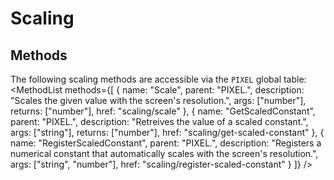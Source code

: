 
# Scaling
## Methods
The following scaling methods are accessible via the `PIXEL` global table:
<MethodList methods={[
	{
		name: "Scale",
		parent: "PIXEL.",
		description: "Scales the given value with the screen's resolution.",
		args: ["number"],
		returns: ["number"],
		href: "scaling/scale"
	},
	{
		name: "GetScaledConstant",
		parent: "PIXEL.",
		description: "Retreives the value of a scaled constant.",
		args: ["string"],
		returns: ["number"],
		href: "scaling/get-scaled-constant"
	},
	{
		name: "RegisterScaledConstant",
		parent: "PIXEL.",
		description: "Registers a numerical constant that automatically scales with the screen's resolution.",
		args: ["string", "number"],
		href: "scaling/register-scaled-constant"
	}
]} />
